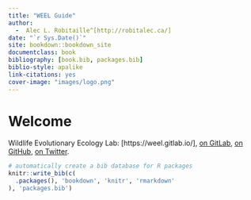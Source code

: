 ```yaml
--- 
title: "WEEL Guide"
author: 
  -  Alec L. Robitaille^[http://robitalec.ca/]
date: "`r Sys.Date()`"
site: bookdown::bookdown_site
documentclass: book
bibliography: [book.bib, packages.bib]
biblio-style: apalike
link-citations: yes
cover-image: "images/logo.png"
---
```


# Welcome


Wildlife Evolutionary Ecology Lab: [https://weel.gitlab.io/], [on GitLab](https://gitlab.com/WEEL_grp), [on GitHub](https://github.com/wildlifeevoeco/), [on Twitter](https://twitter.com/wildlifeevoeco). 




```r
# automatically create a bib database for R packages
knitr::write_bib(c(
  .packages(), 'bookdown', 'knitr', 'rmarkdown'
), 'packages.bib')
```
